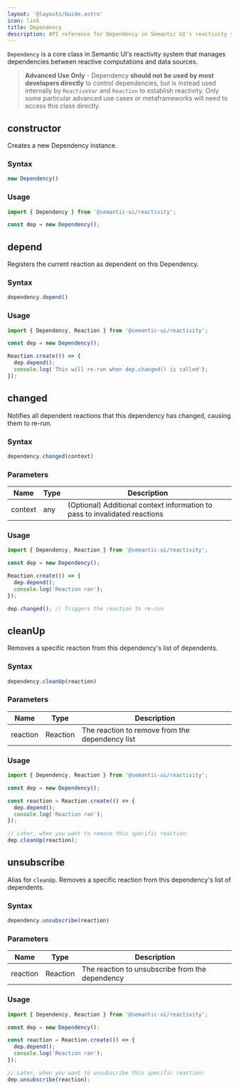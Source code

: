 ```yaml
---
layout: '@layouts/Guide.astro'
icon: link
title: Dependency
description: API reference for Dependency in Semantic UI's reactivity system
---
```


`Dependency` is a core class in Semantic UI's reactivity system that manages dependencies between reactive computations and data sources.

> **Advanced Use Only** - Dependency **should not be used by most developers directly** to control dependencies, but is instead used internally by `ReactiveVar` and `Reaction` to establish reactivity. Only some particular advanced use cases or metaframeworks will need to access this class directly.

## constructor

Creates a new Dependency instance.

### Syntax
```javascript
new Dependency()
```

### Usage

```javascript
import { Dependency } from '@semantic-ui/reactivity';

const dep = new Dependency();
```

## depend

Registers the current reaction as dependent on this Dependency.

### Syntax
```javascript
dependency.depend()
```

### Usage

```javascript
import { Dependency, Reaction } from '@semantic-ui/reactivity';

const dep = new Dependency();

Reaction.create(() => {
  dep.depend();
  console.log('This will re-run when dep.changed() is called');
});
```

## changed

Notifies all dependent reactions that this dependency has changed, causing them to re-run.

### Syntax
```javascript
dependency.changed(context)
```

### Parameters

| Name | Type | Description |
|------|------|-------------|
| context | any | (Optional) Additional context information to pass to invalidated reactions |

### Usage

```javascript
import { Dependency, Reaction } from '@semantic-ui/reactivity';

const dep = new Dependency();

Reaction.create(() => {
  dep.depend();
  console.log('Reaction ran');
});

dep.changed(); // Triggers the reaction to re-run
```

## cleanUp

Removes a specific reaction from this dependency's list of dependents.

### Syntax
```javascript
dependency.cleanUp(reaction)
```

### Parameters

| Name | Type | Description |
|------|------|-------------|
| reaction | Reaction | The reaction to remove from the dependency list |

### Usage

```javascript
import { Dependency, Reaction } from '@semantic-ui/reactivity';

const dep = new Dependency();

const reaction = Reaction.create(() => {
  dep.depend();
  console.log('Reaction ran');
});

// Later, when you want to remove this specific reaction:
dep.cleanUp(reaction);
```

## unsubscribe

Alias for `cleanUp`. Removes a specific reaction from this dependency's list of dependents.

### Syntax
```javascript
dependency.unsubscribe(reaction)
```

### Parameters

| Name | Type | Description |
|------|------|-------------|
| reaction | Reaction | The reaction to unsubscribe from the dependency |

### Usage

```javascript
import { Dependency, Reaction } from '@semantic-ui/reactivity';

const dep = new Dependency();

const reaction = Reaction.create(() => {
  dep.depend();
  console.log('Reaction ran');
});

// Later, when you want to unsubscribe this specific reaction:
dep.unsubscribe(reaction);
```
